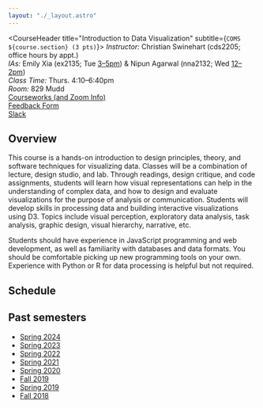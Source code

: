 ```yaml
---
layout: "./_layout.astro"
---
```


<CourseHeader title="Introduction to Data Visualization" subtitle={`COMS ${course.section} (3 pts)`}>
    _Instructor:_ Christian Swinehart (cds2205; office hours by appt.)<br />
    _IAs:_ Emily Xia (ex2135; Tue [3–5pm](https://calendar.app.google/)) & Nipun Agarwal (nna2132; Wed [12–2pm](https://calendar.app.google/))<br />
    _Class Time:_ Thurs. 4:10–6:40pm<br />
    _Room:_ 829 Mudd<br />
    <a href={links.canvas}>Courseworks (and Zoom Info)</a><br />
    <a href={links.forms.feedback}>Feedback Form</a><br />
    <a href={links.slack}>Slack</a>
</CourseHeader>

## Overview

This course is a hands-on introduction to design principles, theory, and software techniques for visualizing data. Classes will be a combination of lecture, design studio, and lab. Through readings, design critique, and code assignments, students will learn how visual representations can help in the understanding of complex data, and how to design and evaluate visualizations for the purpose of analysis or communication. Students will develop skills in processing data and building interactive visualizations using D3. Topics include visual perception, exploratory data analysis, task analysis, graphic design, visual hierarchy, narrative, etc.

Students should have experience in JavaScript programming and web development, as well as familiarity with databases and data formats. You should be comfortable picking up new programming tools on your own. Experience with Python or R for data processing is helpful but not required.

## Schedule

<Schedule data={schedule} due="Wed." />

## Past semesters

- [Spring 2024](/2024s_w4995/)
- [Spring 2023](/2023s_w4995/)
- [Spring 2022](/2022s_w4995/)
- [Spring 2021](/2021s_w4995/)
- [Spring 2020](/2020s_w4995/)
- [Fall 2019](/2019f_w4995/)
- [Spring 2019](/2019s_w4995)
- [Fall 2018](/2018f_w4995)

